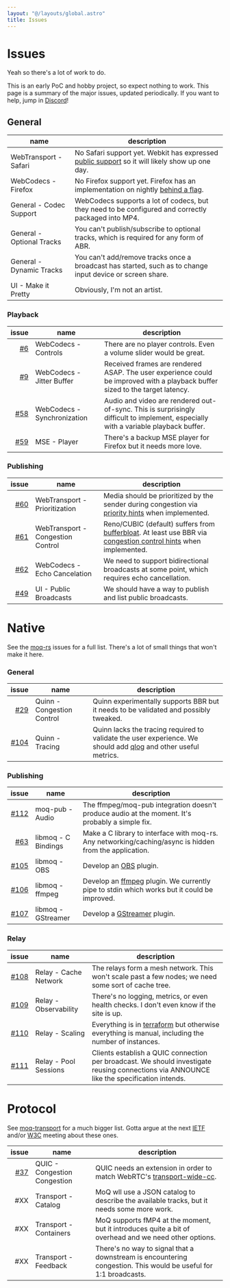 ```yaml
---
layout: "@/layouts/global.astro"
title: Issues
---
```


# Issues

Yeah so there's a lot of work to do.

This is an early PoC and hobby project, so expect nothing to work.
This page is a summary of the major issues, updated periodically.
If you want to help, jump in [Discord](https://discord.gg/FCYF3p99mr)!

## General

| name                      | description                                                                                                                                                                      |
| ------------------------- | -------------------------------------------------------------------------------------------------------------------------------------------------------------------------------- |
| WebTransport - Safari     | No Safari support yet. Webkit has expressed [public support](https://github.com/WebKit/standards-positions/issues/18#issuecomment-1495890122) so it will likely show up one day. |
| WebCodecs - Firefox       | No Firefox support yet. Firefox has an implementation on nightly [behind a flag](https://groups.google.com/a/mozilla.org/g/dev-platform/c/3g0fnn6682A/m/Nb1qVaA4AAAJ).           |
| General - Codec Support   | WebCodecs supports a lot of codecs, but they need to be configured and correctly packaged into MP4.                                                                              |
| General - Optional Tracks | You can't publish/subscribe to optional tracks, which is required for any form of ABR.                                                                                           |
| General - Dynamic Tracks  | You can't add/remove tracks once a broadcast has started, such as to change input device or screen share.                                                                        |
| UI - Make it Pretty       | Obviously, I'm not an artist.                                                                                                                                                    |

### Playback

|                                                issue | name                        | description                                                                                                                        |
| ---------------------------------------------------: | --------------------------- | ---------------------------------------------------------------------------------------------------------------------------------- |
|   [#6](https://github.com/kixelated/moq-js/issues/6) | WebCodecs - Controls        | There are no player controls. Even a volume slider would be great.                                                                 |
|   [#9](https://github.com/kixelated/moq-js/issues/9) | WebCodecs - Jitter Buffer   | Received frames are rendered ASAP. The user experience could be improved with a playback buffer sized to the target latency.       |
| [#58](https://github.com/kixelated/moq-js/issues/58) | WebCodecs - Synchronization | Audio and video are rendered out-of-sync. This is surprisingly difficult to implement, especially with a variable playback buffer. |
| [#59](https://github.com/kixelated/moq-js/issues/59) | MSE - Player                | There's a backup MSE player for Firefox but it needs more love.                                                                    |

### Publishing

|                                                issue | name                              | description                                                                                                                                                                                                                           |
| ---------------------------------------------------: | --------------------------------- | ------------------------------------------------------------------------------------------------------------------------------------------------------------------------------------------------------------------------------------- |
| [#60](https://github.com/kixelated/moq-js/issues/60) | WebTransport - Prioritization     | Media should be prioritized by the sender during congestion via [priority hints](https://www.w3.org/TR/webtransport/#dom-webtransportsendstreamoptions-sendorder) when implemented.                                                   |
| [#61](https://github.com/kixelated/moq-js/issues/61) | WebTransport - Congestion Control | Reno/CUBIC (default) suffers from [bufferbloat](https://en.wikipedia.org/wiki/Bufferbloat). At least use BBR via [congestion control hints](https://www.w3.org/TR/webtransport/#dom-webtransport-congestioncontrol) when implemented. |
| [#62](https://github.com/kixelated/moq-js/issues/62) | WebCodecs - Echo Cancelation      | We need to support bidirectional broadcasts at some point, which requires echo cancellation.                                                                                                                                          |
| [#49](https://github.com/kixelated/moq-js/issues/49) | UI - Public Broadcasts            | We should have a way to publish and list public broadcasts.                                                                                                                                                                           |

# Native

See the [moq-rs](https://github.com/kixelated/moq-rs/issues) issues for a full list. There's a lot of small things that won't make it here.

### General

|                                                  issue | name                       | description                                                                                                                                                    |
| -----------------------------------------------------: | -------------------------- | -------------------------------------------------------------------------------------------------------------------------------------------------------------- |
|   [#29](https://github.com/kixelated/moq-rs/issues/29) | Quinn - Congestion Control | Quinn experimentally supports BBR but it needs to be validated and possibly tweaked.                                                                           |
| [#104](https://github.com/kixelated/moq-rs/issues/104) | Quinn - Tracing            | Quinn lacks the tracing required to validate the user experience. We should add [qlog](https://github.com/quinn-rs/quinn/issues/406) and other useful metrics. |

### Publishing

|                                                  issue | name                | description                                                                                                           |
| -----------------------------------------------------: | ------------------- | --------------------------------------------------------------------------------------------------------------------- |
|   [#112](https://github.com/kixelated/moq-rs/pull/112) | moq-pub - Audio     | The ffmpeg/moq-pub integration doesn't produce audio at the moment. It's probably a simple fix.                       |
|   [#63](https://github.com/kixelated/moq-rs/issues/63) | libmoq - C Bindings | Make a C library to interface with moq-rs. Any networking/caching/async is hidden from the application.               |
| [#105](https://github.com/kixelated/moq-rs/issues/105) | libmoq - OBS        | Develop an [OBS](https://obsproject.com/) plugin.                                                                     |
| [#106](https://github.com/kixelated/moq-rs/issues/106) | libmoq - ffmpeg     | Develop an [ffmpeg](https://www.ffmpeg.org/) plugin. We currently pipe to stdin which works but it could be improved. |
| [#107](https://github.com/kixelated/moq-rs/issues/107) | libmoq - GStreamer  | Develop a [GStreamer](https://gstreamer.freedesktop.org/) plugin.                                                     |

### Relay

|                                                  issue | name                  | description                                                                                                                                  |
| -----------------------------------------------------: | --------------------- | -------------------------------------------------------------------------------------------------------------------------------------------- |
| [#108](https://github.com/kixelated/moq-rs/issues/108) | Relay - Cache Network | The relays form a mesh network. This won't scale past a few nodes; we need some sort of cache tree.                                          |
| [#109](https://github.com/kixelated/moq-rs/issues/109) | Relay - Observability | There's no logging, metrics, or even health checks. I don't even know if the site is up.                                                     |
| [#110](https://github.com/kixelated/moq-rs/issues/110) | Relay - Scaling       | Everything is in [terraform](https://github.com/kixelated/quic.video) but otherwise everything is manual, including the number of instances. |
| [#111](https://github.com/kixelated/moq-rs/issues/111) | Relay - Pool Sessions | Clients establish a QUIC connection per broadcast. We should investigate reusing connections via ANNOUNCE like the specification intends.    |

# Protocol

See [moq-transport](https://github.com/moq-wg/moq-transport/issues) for a much bigger list. Gotta argue at the next [IETF](https://www.ietf.org/) and/or [W3C](https://www.w3.org/) meeting about these ones.

|                                                    issue | name                         | description                                                                                                                                                                               |
| -------------------------------------------------------: | ---------------------------- | ----------------------------------------------------------------------------------------------------------------------------------------------------------------------------------------- |
| [#37](https://github.com/moq-wg/moq-transport/issues/37) | QUIC - Congestion Congestion | QUIC needs an extension in order to match WebRTC's [transport-wide-cc](https://webrtc.googlesource.com/src/+/refs/heads/main/docs/native-code/rtp-hdrext/transport-wide-cc-02/README.md). |
|                                                      #XX | Transport - Catalog          | MoQ wll use a JSON catalog to describe the available tracks, but it needs some more work.                                                                                                 |
|                                                      #XX | Transport - Containers       | MoQ supports fMP4 at the moment, but it introduces quite a bit of overhead and we need other options.                                                                                     |
|                                                      #XX | Transport - Feedback         | There's no way to signal that a downstream is encountering congestion. This would be useful for 1:1 broadcasts.                                                                           |
